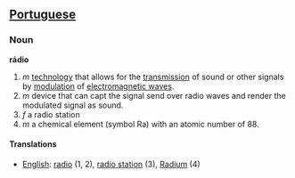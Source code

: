 ==[[Portuguese]]==
===Noun===
'''rádio'''

#''m'' [[technology]] that allows for the [[transmission]] of sound or other signals by [[modulation]] of [[electromagnetic wave]]s.
#''m'' device that can capt the signal send over radio waves and render the modulated signal as sound.
#''f'' a radio station
#''m'' a chemical element (symbol Ra) with an atomic number of 88.

====Translations====
*[[English]]: [[radio]] (1, 2), [[radio station]] (3), [[Radium]] (4)